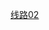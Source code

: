 {{鐵道路線 | lua=1
 | 模板名稱 = 北京地铁2号线
 | 名稱 = [[北京地铁2号线]]
 | 代表色 = {{北京地铁颜色|2}}
 | 铁道系统 = 北京地铁
 | 背景顏色 = #FFFFFF
 | Logo = 
 | 車站列表 = %← 外環，车公庄方向% ~ 西直门 ~ 积水潭 ~ 鼓楼大街 ~ 安定门 ~ 雍和宫 ~ 东直门 ~ 东四十条 ~ 朝阳门 ~ 建国门 ~ 北京站 ~ 崇文门 ~ 前门 ~ 和平门 ~ 宣武门 ~ 长椿街 ~ 复兴门 ~ 阜成门 ~ 车公庄 ~ %內環，西直门方向 →%
}}<noinclude>
[[Category:北京地鐵模板|线路02]]
</noinclude>